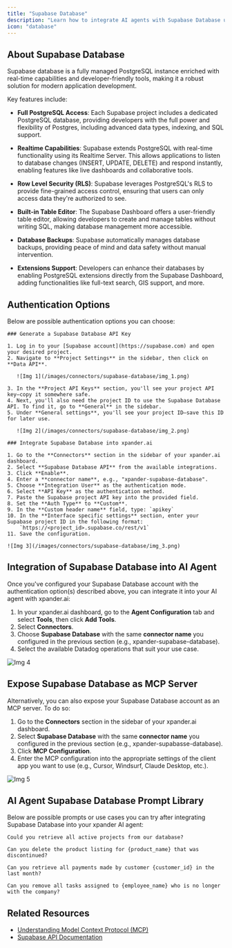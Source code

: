 ```yaml
---
title: "Supabase Database"
description: "Learn how to integrate AI agents with Supabase Database using xpander.ai. Create intelligent applications where agents can query, update, and respond to real-time data events using Supabase’s PostgreSQL backend."
icon: "database"
---
```


## About Supabase Database

Supabase database is a fully managed PostgreSQL instance enriched with real-time capabilities and developer-friendly tools, making it a robust solution for modern application development.

Key features include:

- **Full PostgreSQL Access**: Each Supabase project includes a dedicated PostgreSQL database, providing developers with the full power and flexibility of Postgres, including advanced data types, indexing, and SQL support.

- **Realtime Capabilities**: Supabase extends PostgreSQL with real-time functionality using its Realtime Server. This allows applications to listen to database changes (INSERT, UPDATE, DELETE) and respond instantly, enabling features like live dashboards and collaborative tools. 

- **Row Level Security (RLS)**: Supabase leverages PostgreSQL's RLS to provide fine-grained access control, ensuring that users can only access data they're authorized to see. 

- **Built-in Table Editor**: The Supabase Dashboard offers a user-friendly table editor, allowing developers to create and manage tables without writing SQL, making database management more accessible. 

- **Database Backups**: Supabase automatically manages database backups, providing peace of mind and data safety without manual intervention. 

- **Extensions Support**: Developers can enhance their databases by enabling PostgreSQL extensions directly from the Supabase Dashboard, adding functionalities like full-text search, GIS support, and more.

## Authentication Options

Below are possible authentication options you can choose:

<Tabs>

  <Tab title="API Access">

    ### Generate a Supabase Database API Key

    1. Log in to your [Supabase account](https://supabase.com) and open your desired project.  
    2. Navigate to **Project Settings** in the sidebar, then click on **Data API**.  

       ![Img 1](/images/connectors/supabase-database/img_1.png)

    3. In the **Project API Keys** section, you'll see your project API key—copy it somewhere safe.  
    4. Next, you'll also need the project ID to use the Supabase Database API. To find it, go to **General** in the sidebar.  
    5. Under **General settings**, you'll see your project ID—save this ID for later use.  

       ![Img 2](/images/connectors/supabase-database/img_2.png)

    ### Integrate Supabase Database into xpander.ai

    1. Go to the **Connectors** section in the sidebar of your xpander.ai dashboard.  
    2. Select **Supabase Database API** from the available integrations.  
    3. Click **Enable**.  
    4. Enter a **connector name**, e.g., "xpander-supabase-database".  
    5. Choose **Integration User** as the authentication mode.  
    6. Select **API Key** as the authentication method.  
    7. Paste the Supabase project API key into the provided field.  
    8. Set the **Auth Type** to **Custom**.  
    9. In the **Custom header name** field, type: `apikey`  
    10. In the **Interface specific settings** section, enter your Supabase project ID in the following format:  
        `https://<project_id>.supabase.co/rest/v1`
    11. Save the configuration.  

    ![Img 3](/images/connectors/supabase-database/img_3.png)

  </Tab>
</Tabs>

## Integration of Supabase Database into AI Agent

Once you've configured your Supabase Database account with the authentication option(s) described above, you can integrate it into your AI agent with xpander.ai:

1. In your xpander.ai dashboard, go to the **Agent Configuration** tab and select **Tools**, then click **Add Tools**. 
2. Select **Connectors**.  
3. Choose **Supabase Database** with the same **connector name** you configured in the previous section (e.g., xpander-supabase-database).  
4. Select the available Datadog operations that suit your use case.  

![Img 4](/images/connectors/supabase-database/img_4.png)

## Expose Supabase Database as MCP Server

Alternatively, you can also expose your Supabase Database account as an MCP server. To do so:

1. Go to the **Connectors** section in the sidebar of your xpander.ai dashboard.  
2. Select **Supabase Database** with the same **connector name** you configured in the previous section (e.g., xpander-supabasse-database).  
3. Click **MCP Configuration**.  
4. Enter the MCP configuration into the appropriate settings of the client app you want to use (e.g., Cursor, Windsurf, Claude Desktop, etc.).

![Img 5](/images/connectors/supabase-database/img_5.png)

## AI Agent Supabase Database Prompt Library

Below are possible prompts or use cases you can try after integrating Supabase Database into your xpander AI agent:

```
Could you retrieve all active projects from our database?
```

````
Can you delete the product listing for {product_name} that was discontinued?
````

```
Can you retrieve all payments made by customer {customer_id} in the last month?
```

```
Can you remove all tasks assigned to {employee_name} who is no longer with the company?
```

## Related Resources

- [Understanding Model Context Protocol (MCP)](/user-guide/backend-configuration/connectors)
- [Supabase API Documentation](https://supabase.com/docs/guides/api)
